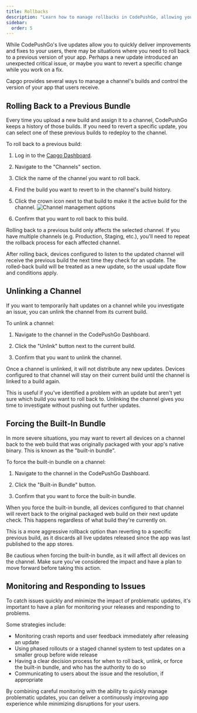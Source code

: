 ```yaml
---
title: Rollbacks
description: "Learn how to manage rollbacks in CodePushGo, allowing you to revert to previous app versions seamlessly when needed."
sidebar:
  order: 5
---
```



While CodePushGo's live updates allow you to quickly deliver improvements and fixes to your users, there may be situations where you need to roll back to a previous version of your app. Perhaps a new update introduced an unexpected critical issue, or maybe you want to revert a specific change while you work on a fix.

Capgo provides several ways to manage a channel's builds and control the version of your app that users receive.

## Rolling Back to a Previous Bundle

Every time you upload a new build and assign it to a channel, CodePushGo keeps a history of those builds. If you need to revert a specific update, you can select one of these previous builds to redeploy to the channel.

To roll back to a previous build:

<Steps>

1. Log in to the [Capgo Dashboard](https://app.capgo.io).

2. Navigate to the "Channels" section.

3. Click the name of the channel you want to roll back.

4. Find the build you want to revert to in the channel's build history.

5. Click the crown icon next to that build to make it the active build for the channel.
   ![Channel management options](/select_bundle.webp)

6. Confirm that you want to roll back to this build.

</Steps>

<Aside type="note">
Rolling back to a previous build only affects the selected channel. If you have multiple channels (e.g. Production, Staging, etc.), you'll need to repeat the rollback process for each affected channel.
</Aside>

After rolling back, devices configured to listen to the updated channel will receive the previous build the next time they check for an update. The rolled-back build will be treated as a new update, so the usual update flow and conditions apply.

## Unlinking a Channel

If you want to temporarily halt updates on a channel while you investigate an issue, you can unlink the channel from its current build. 

To unlink a channel:

1. Navigate to the channel in the CodePushGo Dashboard.

2. Click the "Unlink" button next to the current build.

3. Confirm that you want to unlink the channel.

Once a channel is unlinked, it will not distribute any new updates. Devices configured to that channel will stay on their current build until the channel is linked to a build again.

This is useful if you've identified a problem with an update but aren't yet sure which build you want to roll back to. Unlinking the channel gives you time to investigate without pushing out further updates.

## Forcing the Built-In Bundle

In more severe situations, you may want to revert all devices on a channel back to the web build that was originally packaged with your app's native binary. This is known as the "built-in bundle".

To force the built-in bundle on a channel:

1. Navigate to the channel in the CodePushGo Dashboard.

2. Click the "Built-in Bundle" button.

3. Confirm that you want to force the built-in bundle.

When you force the built-in bundle, all devices configured to that channel will revert back to the original packaged web build on their next update check. This happens regardless of what build they're currently on.

This is a more aggressive rollback option than reverting to a specific previous build, as it discards all live updates released since the app was last published to the app stores.

<Aside type="caution">
Be cautious when forcing the built-in bundle, as it will affect all devices on the channel. Make sure you've considered the impact and have a plan to move forward before taking this action.
</Aside>

## Monitoring and Responding to Issues

To catch issues quickly and minimize the impact of problematic updates, it's important to have a plan for monitoring your releases and responding to problems.

Some strategies include:

- Monitoring crash reports and user feedback immediately after releasing an update
- Using phased rollouts or a staged channel system to test updates on a smaller group before wide release
- Having a clear decision process for when to roll back, unlink, or force the built-in bundle, and who has the authority to do so
- Communicating to users about the issue and the resolution, if appropriate

By combining careful monitoring with the ability to quickly manage problematic updates, you can deliver a continuously improving app experience while minimizing disruptions for your users.
